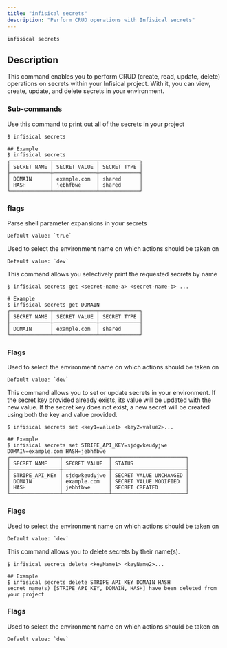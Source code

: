 ```yaml
---
title: "infisical secrets"
description: "Perform CRUD operations with Infisical secrets"
---
```


```
infisical secrets
```

## Description
This command enables you to perform CRUD (create, read, update, delete) operations on secrets within your Infisical project. With it, you can view, create, update, and delete secrets in your environment.

### Sub-commands 
<Accordion title="infisical secrets" defaultOpen="true">
  Use this command to print out all of the secrets in your project

  ```
  $ infisical secrets

  ## Example 
  $ infisical secrets
  ┌─────────────┬──────────────┬─────────────┐
  │ SECRET NAME │ SECRET VALUE │ SECRET TYPE │
  ├─────────────┼──────────────┼─────────────┤
  │ DOMAIN      │ example.com  │ shared      │
  │ HASH        │ jebhfbwe     │ shared      │
  └─────────────┴──────────────┴─────────────┘
  ```

  ### flags 
  <Accordion title="--expand">
    Parse shell parameter expansions in your secrets

    Default value: `true`
  </Accordion>

  <Accordion title="--env">
    Used to select the environment name on which actions should be taken on

    Default value: `dev`
  </Accordion>

</Accordion>

<Accordion title="infisical secrets get">
  This command allows you selectively print the requested secrets by name

  ``` 
  $ infisical secrets get <secret-name-a> <secret-name-b> ...

  # Example
  $ infisical secrets get DOMAIN
  ┌─────────────┬──────────────┬─────────────┐
  │ SECRET NAME │ SECRET VALUE │ SECRET TYPE │
  ├─────────────┼──────────────┼─────────────┤
  │ DOMAIN      │ example.com  │ shared      │
  └─────────────┴──────────────┴─────────────┘

  ```

  ### Flags 
  <Accordion title="--env">
    Used to select the environment name on which actions should be taken on

    Default value: `dev`
  </Accordion>
</Accordion>

<Accordion title="infisical secrets set">
This command allows you to set or update secrets in your environment. If the secret key provided already exists, its value will be updated with the new value. 
If the secret key does not exist, a new secret will be created using both the key and value provided.

```
$ infisical secrets set <key1=value1> <key2=value2>...

## Example 
$ infisical secrets set STRIPE_API_KEY=sjdgwkeudyjwe DOMAIN=example.com HASH=jebhfbwe
┌────────────────┬───────────────┬────────────────────────┐
│ SECRET NAME    │ SECRET VALUE  │ STATUS                 │
├────────────────┼───────────────┼────────────────────────┤
│ STRIPE_API_KEY │ sjdgwkeudyjwe │ SECRET VALUE UNCHANGED │
│ DOMAIN         │ example.com   │ SECRET VALUE MODIFIED  │
│ HASH           │ jebhfbwe      │ SECRET CREATED         │
└────────────────┴───────────────┴────────────────────────┘
```

  ### Flags 
  <Accordion title="--env">
    Used to select the environment name on which actions should be taken on

    Default value: `dev`
  </Accordion>
</Accordion>

<Accordion title="infisical secrets delete">
  This command allows you to delete secrets by their name(s).

  ```
  $ infisical secrets delete <keyName1> <keyName2>...

  ## Example 
  $ infisical secrets delete STRIPE_API_KEY DOMAIN HASH
  secret name(s) [STRIPE_API_KEY, DOMAIN, HASH] have been deleted from your project
  ```

  ### Flags 
  <Accordion title="--env">
    Used to select the environment name on which actions should be taken on

    Default value: `dev`
  </Accordion>
</Accordion>